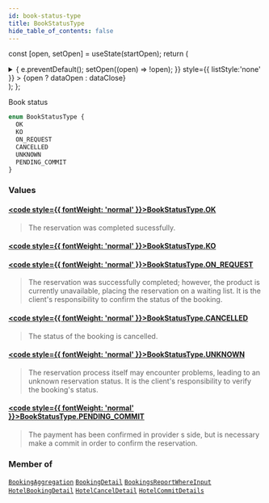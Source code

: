 ```yaml
---
id: book-status-type
title: BookStatusType
hide_table_of_contents: false
---
```






const [open, setOpen] = useState(startOpen);
return (
<details {...(open ? { open: true } : {})} className="details" style={{ border:'none', boxShadow:'none', background:'var(--ifm-background-color)' }}>
<summary
onClick={(e) => {
e.preventDefault();
setOpen((open) => !open);
}}
style={{ listStyle:'none' }} >
{open ? dataOpen : dataClose}
</summary>
{open && children}
</details>
);
};

Book status

```graphql
enum BookStatusType {
  OK
  KO
  ON_REQUEST
  CANCELLED
  UNKNOWN
  PENDING_COMMIT
}
```

### Values

#### [<code style={{ fontWeight: 'normal' }}>BookStatusType.<b>OK</b></code>](#)

> The reservation was completed sucessfully.

#### [<code style={{ fontWeight: 'normal' }}>BookStatusType.<b>KO</b></code>](#)

>

#### [<code style={{ fontWeight: 'normal' }}>BookStatusType.<b>ON_REQUEST</b></code>](#)

> The reservation was successfully completed; however, the product is currently unavailable, placing the reservation on a waiting list.
> It is the client's responsibility to confirm the status of the booking.

#### [<code style={{ fontWeight: 'normal' }}>BookStatusType.<b>CANCELLED</b></code>](#)

> The status of the booking is cancelled.

#### [<code style={{ fontWeight: 'normal' }}>BookStatusType.<b>UNKNOWN</b></code>](#)

> The reservation process itself may encounter problems, leading to an unknown reservation status.
> It is the client's responsibility to verify the booking's status.

#### [<code style={{ fontWeight: 'normal' }}>BookStatusType.<b>PENDING_COMMIT</b></code>](#)

> The payment has been confirmed in provider s side, but is necessary make a commit in order to confirm the reservation.

### Member of

[`BookingAggregation`](/api/objects/booking-aggregation) <Badge class="badge badge--secondary" text="object"/><Bullet />[`BookingDetail`](/api/objects/booking-detail) <Badge class="badge badge--secondary" text="object"/><Bullet />[`BookingsReportWhereInput`](/api/inputs/bookings-report-where-input) <Badge class="badge badge--secondary" text="input"/><Bullet />[`HotelBookingDetail`](/api/objects/hotel-booking-detail) <Badge class="badge badge--secondary" text="object"/><Bullet />[`HotelCancelDetail`](/api/objects/hotel-cancel-detail) <Badge class="badge badge--secondary" text="object"/><Bullet />[`HotelCommitDetails`](/api/objects/hotel-commit-details) <Badge class="badge badge--secondary" text="object"/>
